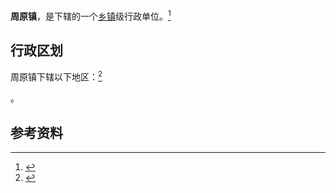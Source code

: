 {{中国乡级行政区|61/03/04/106/000}}

'''周原镇'''，是{{PRC admin/fullname|61/03/04/106/000|3}}下辖的一个[[乡镇|乡镇]]级行政单位。<ref>{{PRC admin/ref sgc|{{PRC admin/parent|61/03/04/106/000}}}}</ref>

== 行政区划 ==

周原镇下辖以下地区：<ref>{{PRC admin/ref sgc|61/03/04/106/000}}</ref>

{{PRC admin/children|61/03/04/106/000}}。

== 参考资料 ==

{{reflist}}

{{行政区划小作品}}
{{PRC admin/navcat|61/03/04/106/000}}